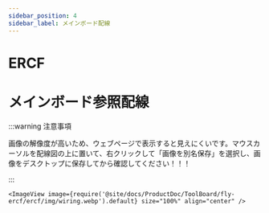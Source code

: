 ```yaml
---
sidebar_position: 4
sidebar_label: メインボード配線
---
```


# ERCF

# メインボード参照配線

:::warning 注意事項

画像の解像度が高いため、ウェブページで表示すると見えにくいです。マウスカーソルを配線図の上に置いて、右クリックして「画像を別名保存」を選択し、画像をデスクトップに保存してから確認してください！！！

:::

    <ImageView image={require('@site/docs/ProductDoc/ToolBoard/fly-ercf/ercf/img/wiring.webp').default} size="100%" align="center" />
